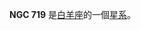{{NGCInfoBox|NGCID=NGC 719|發現者=德亞瑞司特|發現日期=1861年11月24日|其他編號=IC 1744, UGC 1360,MCG 3-5-26|曆元=J2000.0|赤經=1時53分38.8秒
|赤緯=19°50'27"|星座=白羊座|星體=星系|星等=13.5|表面亮度=13.9|藍等=14.5}}

'''NGC 719''' 是[[白羊座|白羊座]]的一個[[星系|星系]]。

{{NGCReference|716}}

{{Catalogs|NGC=719}}

{{Galaxy-stub}}